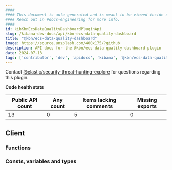 ```yaml
---
####
#### This document is auto-generated and is meant to be viewed inside our experimental, new docs system.
#### Reach out in #docs-engineering for more info.
####
id: kibKbnEcsDataQualityDashboardPluginApi
slug: /kibana-dev-docs/api/kbn-ecs-data-quality-dashboard
title: "@kbn/ecs-data-quality-dashboard"
image: https://source.unsplash.com/400x175/?github
description: API docs for the @kbn/ecs-data-quality-dashboard plugin
date: 2024-07-13
tags: ['contributor', 'dev', 'apidocs', 'kibana', '@kbn/ecs-data-quality-dashboard']
---
```




Contact [@elastic/security-threat-hunting-explore](https://github.com/orgs/elastic/teams/security-threat-hunting-explore) for questions regarding this plugin.

**Code health stats**

| Public API count  | Any count | Items lacking comments | Missing exports |
|-------------------|-----------|------------------------|-----------------|
| 13 | 0 | 5 | 0 |

## Client

### Functions
<DocDefinitionList data={kbnEcsDataQualityDashboardObj.client.functions}/>

### Consts, variables and types
<DocDefinitionList data={kbnEcsDataQualityDashboardObj.client.misc}/>

